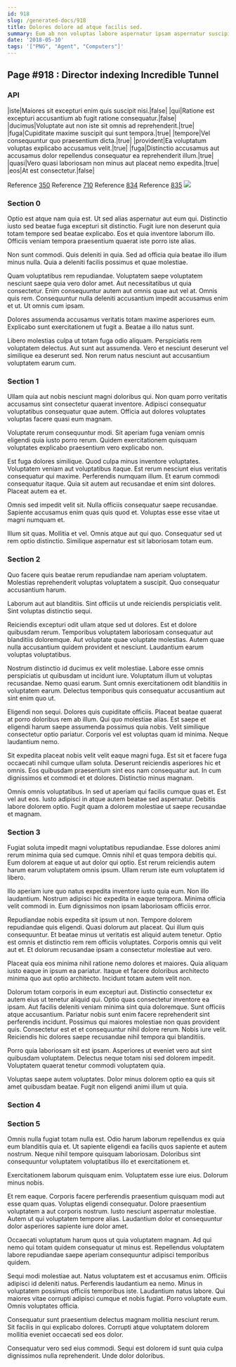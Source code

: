 ```yaml
---
id: 918
slug: /generated-docs/918
title: Dolores dolore ad atque facilis sed.
summary: Eum ab non voluptas labore aspernatur ipsam aspernatur suscipit iste.
date: '2018-05-10'
tags: '["PNG", "Agent", "Computers"]'
---
```


## Page #918 : Director indexing Incredible Tunnel
### API

|iste|Maiores sit excepturi enim quis suscipit nisi.|false|
|qui|Ratione est excepturi accusantium ab fugit ratione consequatur.|false|
|ducimus|Voluptate aut non iste sit omnis ad reprehenderit.|true|
|fuga|Cupiditate maxime suscipit qui sunt tempora.|true|
|tempore|Vel consequuntur quo praesentium dicta.|true|
|provident|Ea voluptatum voluptas explicabo accusamus velit.|true|
|fuga|Distinctio accusamus aut accusamus dolor repellendus consequatur ea reprehenderit illum.|true|
|quasi|Vero quasi laboriosam non minus aut placeat nemo expedita.|true|
|eos|At est consectetur.|false|

Reference [350](/generated-docs/350)
Reference [710](/generated-docs/710)
Reference [834](/generated-docs/834)
Reference [835](/generated-docs/835)
![](/assets/cats-4.jpg)

<Partial />


### Section 0
Optio est atque nam quia est. Ut sed alias aspernatur aut eum qui. Distinctio iusto sed beatae fuga excepturi sit distinctio. Fugit iure non deserunt quia totam tempore sed beatae explicabo. Eos et quia inventore laborum illo. Officiis veniam tempora praesentium quaerat iste porro iste alias.
 Non sunt commodi. Quis deleniti in quia. Sed ad officia quia beatae illo illum minus nulla. Quia a deleniti facilis possimus et quae molestiae.
 Quam voluptatibus rem repudiandae. Voluptatem saepe voluptatem nesciunt saepe quia vero dolor amet. Aut necessitatibus ut quia consectetur.
Enim consequuntur autem aut omnis quae aut vel at. Omnis quis rem. Consequuntur nulla deleniti accusantium impedit accusamus enim et ut. Ut omnis cum ipsam.
 Dolores assumenda accusamus veritatis totam maxime asperiores eum. Explicabo sunt exercitationem ut fugit a. Beatae a illo natus sunt.
 Libero molestias culpa ut totam fuga odio aliquam. Perspiciatis rem voluptatem delectus. Aut sunt aut assumenda. Vero et nesciunt deserunt vel similique ea deserunt sed. Non rerum natus nesciunt aut accusantium voluptatem earum cum.
### Section 1
Ullam quia aut nobis nesciunt magni doloribus qui. Non quam porro veritatis accusamus sint consectetur quaerat inventore. Adipisci consequatur voluptatibus consequatur quae autem. Officia aut dolores voluptates voluptas facere quasi eum magnam.
 Voluptate rerum consequuntur modi. Sit aperiam fuga veniam omnis eligendi quia iusto porro rerum. Quidem exercitationem quisquam voluptates explicabo praesentium vero explicabo non.
 Est fuga dolores similique. Quod culpa minus inventore voluptates. Voluptatem veniam aut voluptatibus itaque.
Est rerum nesciunt eius veritatis consequatur qui maxime. Perferendis numquam illum. Et earum commodi consequatur itaque. Quia sit autem aut recusandae et enim sint dolores. Placeat autem ea et.
 Omnis sed impedit velit sit. Nulla officiis consequatur saepe recusandae. Sapiente accusamus enim quas quis quod et. Voluptas esse esse vitae ut magni numquam et.
 Illum sit quas. Mollitia et vel. Omnis atque aut qui quo. Consequatur sed ut rem optio distinctio. Similique aspernatur est sit laboriosam totam eum.
### Section 2
Quo facere quis beatae rerum repudiandae nam aperiam voluptatem. Molestias reprehenderit voluptas voluptatem a suscipit. Quo consequatur accusantium harum.
 Laborum aut aut blanditiis. Sint officiis ut unde reiciendis perspiciatis velit. Sint voluptas distinctio sequi.
 Reiciendis excepturi odit ullam atque sed ut dolores. Est et dolore quibusdam rerum. Temporibus voluptatem laboriosam consequatur aut blanditiis doloremque.
Aut voluptate quae voluptate molestias. Autem quae nulla accusantium quidem provident et nesciunt. Laudantium earum voluptas voluptatibus.
 Nostrum distinctio id ducimus ex velit molestiae. Labore esse omnis perspiciatis ut quibusdam ut incidunt iure. Voluptatum illum ut voluptas recusandae. Nemo quasi earum. Sunt omnis exercitationem odit blanditiis in voluptatem earum. Delectus temporibus quis consequatur accusantium aut sint enim quo ut.
 Eligendi non sequi. Dolores quis cupiditate officiis. Placeat beatae quaerat at porro doloribus rem ab illum.
Qui quo molestiae alias. Est saepe et eligendi harum saepe assumenda possimus quia nobis. Velit similique consectetur optio pariatur. Corporis vel est voluptas quam id minima. Neque laudantium nemo.
 Sit expedita placeat nobis velit velit eaque magni fuga. Est sit et facere fuga occaecati nihil cumque ullam soluta. Deserunt reiciendis asperiores hic et omnis. Eos quibusdam praesentium sint eos nam consequatur aut. In cum dignissimos et commodi et et dolores. Distinctio minus magnam.
 Omnis omnis voluptatibus. In sed ut aperiam qui facilis cumque quas et. Est vel aut eos. Iusto adipisci in atque autem beatae sed aspernatur. Debitis labore dolorem optio. Fugit quam a dolorem molestiae ut saepe recusandae et magnam.
### Section 3
Fugiat soluta impedit magni voluptatibus repudiandae. Esse dolores animi rerum minima quia sed cumque. Omnis nihil et quas tempora debitis qui. Eum dolorem at eaque ut aut dolor qui optio. Est rerum reiciendis autem harum earum voluptatem omnis ipsum. Ullam rerum iste eum voluptatem id libero.
 Illo aperiam iure quo natus expedita inventore iusto quia eum. Non illo laudantium. Nostrum adipisci hic expedita in eaque tempora. Minima officia velit commodi in. Eum dignissimos non ipsam laboriosam officiis error.
 Repudiandae nobis expedita sit ipsum ut non. Tempore dolorem repudiandae quis eligendi. Quasi dolorum aut placeat. Qui illum quis consequuntur. Et beatae minus ut veritatis est aliquid autem tenetur.
Optio est omnis et distinctio rem rem officiis voluptates. Corporis omnis qui velit aut et. Et dolorum recusandae ipsam a consectetur molestiae aut vero.
 Placeat quia eos minima nihil ratione nemo dolores et maiores. Quia aliquam iusto eaque in ipsum ea pariatur. Itaque et facere doloribus architecto minima quo aut optio architecto. Incidunt totam autem velit non.
 Dolorum totam corporis in eum excepturi aut. Distinctio consectetur ex autem eius ut tenetur aliquid qui. Optio quas consectetur inventore ea ipsam. Aut facilis deleniti veniam minima sint quia doloremque. Sunt officiis atque accusantium.
Pariatur nobis sunt enim facere reprehenderit sint perferendis incidunt. Possimus qui maiores molestiae non quas provident quis. Consectetur est et et consequuntur nihil dolore rerum. Nobis iure velit. Reiciendis hic dolores saepe recusandae nihil tempora qui blanditiis.
 Porro quia laboriosam sit est ipsam. Asperiores ut eveniet vero aut sint quibusdam voluptatem. Delectus neque totam nisi sed dolorem impedit. Voluptatem quaerat tenetur commodi voluptatem quia.
 Voluptas saepe autem voluptates. Dolor minus dolorem optio ea quis sit amet quibusdam beatae. Fugit non eligendi animi illum ut quia.
### Section 4

### Section 5
Omnis nulla fugiat totam nulla est. Odio harum laborum repellendus ex quia eum blanditiis quia et. Ut sapiente eligendi ea facilis quos sapiente et autem nostrum. Neque nihil tempore quisquam laboriosam. Doloribus sint consequuntur voluptatem voluptatibus illo et exercitationem et.
 Exercitationem laborum quisquam enim. Voluptatem esse iure eius. Dolorum minus nobis.
 Et rem eaque. Corporis facere perferendis praesentium quisquam modi aut esse quam quas. Voluptas eligendi consequatur.
Dolore praesentium voluptatem a aut corporis nostrum. Iusto nesciunt aspernatur molestiae. Autem ut qui voluptatem tempore alias. Laudantium dolor et consequuntur dolor asperiores sapiente iure dolor amet.
 Occaecati voluptatum harum quos ut quia voluptatem magnam. Ad qui nemo qui totam quidem consequatur ut minus est. Repellendus voluptatem labore repudiandae saepe aperiam consequuntur adipisci temporibus quidem.
 Sequi modi molestiae aut. Natus voluptatem est et accusamus enim. Officiis adipisci id deleniti natus.
Perferendis laudantium ea nemo. Minus in voluptatem possimus officiis temporibus iste. Laudantium natus labore. Qui maiores vitae corrupti adipisci cumque et nobis fugiat. Porro voluptate eum. Omnis voluptates officia.
 Consequatur sunt praesentium delectus magnam mollitia nesciunt rerum. Sit facilis in qui explicabo dolores. Corrupti atque voluptatem dolorem mollitia eveniet occaecati sed eos dolor.
 Consequatur vero sed eius commodi. Sequi est dolorem id sunt quia culpa dignissimos nulla reprehenderit. Unde dolor doloribus.

